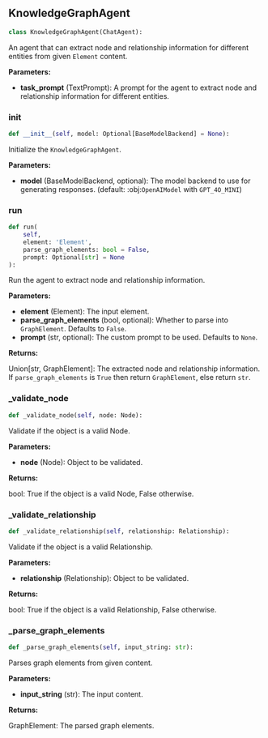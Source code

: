 <a id="camel.agents.knowledge_graph_agent"></a>

<a id="camel.agents.knowledge_graph_agent.KnowledgeGraphAgent"></a>

## KnowledgeGraphAgent

```python
class KnowledgeGraphAgent(ChatAgent):
```

An agent that can extract node and relationship information for
different entities from given `Element` content.

**Parameters:**

- **task_prompt** (TextPrompt): A prompt for the agent to extract node and relationship information for different entities.

<a id="camel.agents.knowledge_graph_agent.KnowledgeGraphAgent.__init__"></a>

### __init__

```python
def __init__(self, model: Optional[BaseModelBackend] = None):
```

Initialize the `KnowledgeGraphAgent`.

**Parameters:**

- **model** (BaseModelBackend, optional): The model backend to use for generating responses. (default: :obj:`OpenAIModel` with `GPT_4O_MINI`)

<a id="camel.agents.knowledge_graph_agent.KnowledgeGraphAgent.run"></a>

### run

```python
def run(
    self,
    element: 'Element',
    parse_graph_elements: bool = False,
    prompt: Optional[str] = None
):
```

Run the agent to extract node and relationship information.

**Parameters:**

- **element** (Element): The input element.
- **parse_graph_elements** (bool, optional): Whether to parse into `GraphElement`. Defaults to `False`.
- **prompt** (str, optional): The custom prompt to be used. Defaults to `None`.

**Returns:**

  Union[str, GraphElement]: The extracted node and relationship
information. If `parse_graph_elements` is `True` then return
`GraphElement`, else return `str`.

<a id="camel.agents.knowledge_graph_agent.KnowledgeGraphAgent._validate_node"></a>

### _validate_node

```python
def _validate_node(self, node: Node):
```

Validate if the object is a valid Node.

**Parameters:**

- **node** (Node): Object to be validated.

**Returns:**

  bool: True if the object is a valid Node, False otherwise.

<a id="camel.agents.knowledge_graph_agent.KnowledgeGraphAgent._validate_relationship"></a>

### _validate_relationship

```python
def _validate_relationship(self, relationship: Relationship):
```

Validate if the object is a valid Relationship.

**Parameters:**

- **relationship** (Relationship): Object to be validated.

**Returns:**

  bool: True if the object is a valid Relationship, False otherwise.

<a id="camel.agents.knowledge_graph_agent.KnowledgeGraphAgent._parse_graph_elements"></a>

### _parse_graph_elements

```python
def _parse_graph_elements(self, input_string: str):
```

Parses graph elements from given content.

**Parameters:**

- **input_string** (str): The input content.

**Returns:**

  GraphElement: The parsed graph elements.

